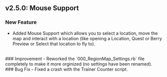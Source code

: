 ## v2.5.0: Mouse Support
### New Feature
- Added Mouse Support which allows you to select a location, move the map and interact with a location (like opening a Location, Quest or Berry Preview or Select that location to fly to).
<br/>
### Improvement 
- Reworked the `000_RegionMap_Settings.rb` file completely to make it more orginized (no settings have been renamed).
<br/>
### Bug Fix 
- Fixed a crash with the Trainer Counter script.